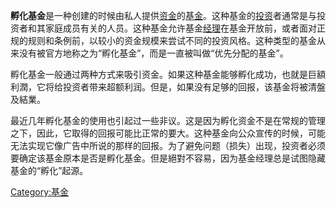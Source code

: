 {{Unreferenced|time=2022-06-11T07:25:45+00:00}}
'''孵化基金'''是一种创建的时候由私人提供[[资金|资金]]的[[基金|基金]]。这种基金的[[投资|投资]]者通常是与投资者和其家庭成员有关的人员。这种基金允许基金[[经理|经理]]在基金开放前，或者面对正规的规则和条例前，以较小的资金规模来尝试不同的投资风格。这种类型的基金从来没有被官方地称之为“孵化基金”，而是一直被叫做“优先分配的基金”。

孵化基金一般通过两种方式来吸引资金。如果这种基金能够孵化成功，也就是巨額利潤，它将给投资者带来超额利润。但是，如果没有足够的回报，该基金将被清盤及結業。

最近几年孵化基金的使用也引起过一些非议。这是因为孵化资金不是在常规的管理之下，因此，它取得的回报可能比正常的要大。这种基金向公众宣传的时候，可能无法实现它像广告中所说的那样的回报。为了避免问题（损失）出现，投资者必须要确定该基金原本是否是孵化基金。但是絕對不容易，因为基金经理总是试图隐藏基金的“孵化”起源。

[[Category:基金|Category:基金]]